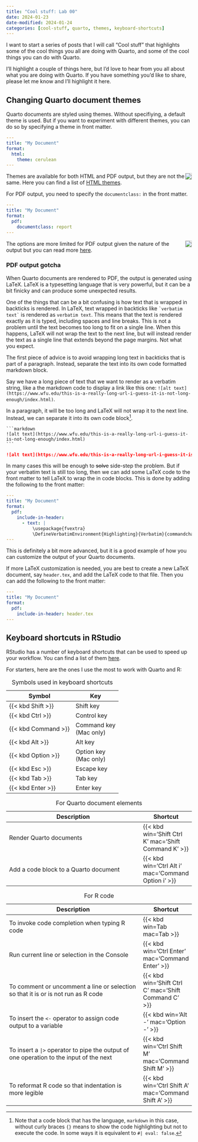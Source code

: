 ```yaml
---
title: "Cool stuff: Lab 00"
date: 2024-01-23
date-modified: 2024-01-24
categories: [cool-stuff, quarto, themes, keyboard-shortcuts]
---
```


I want to start a series of posts that I will call "Cool stuff" that highlights some of the cool things you all are doing with Quarto, and some of the cool things you can do with Quarto.

I'll highlight a couple of things here, but I'd love to hear from you all about what you are doing with Quarto. If you have something you'd like to share, please let me know and I'll highlight it here.

## Changing Quarto document themes

Quarto documents are styled using themes. Without specifiying, a default theme is used. But if you want to experiment with different themes, you can do so by specifying a theme in front matter.


```yaml
---
title: "My Document"
format:
  html:
    theme: cerulean
---
```

::: {.aside}
![](html-theme-output.png){style="float:right; border: 1px solid #ccc; display: block; margin: 0 auto;"}
:::
Themes are available for both HTML and PDF output, but they are not the same. Here you can find a list of [HTML themes](https://bootswatch.com/).


For PDF output, you need to specify the `documentclass:` in the front matter.

```yaml
---
title: "My Document"
format:
  pdf:
    documentclass: report
---
```

::: {.aside}
![](pdf-class-output.png){style="float:right; border: 1px solid #ccc; display: block; margin: 0 auto;"}
:::

The options are more limited for PDF output given the nature of the output but you can read more [here](https://quarto.org/docs/output-formats/pdf-basics.html#document-class).

### PDF output gotcha

When Quarto documents are rendered to PDF, the output is generated using LaTeX. LaTeX is a typesetting language that is very powerful, but it can be a bit finicky and can produce some unexpected results.

One of the things that can be a bit confusing is how text that is wrapped in backticks is rendered. In LaTeX, text wrapped in backticks like ```` `verbatim text` ```` is rendered as `verbatim text`. This means that the text is rendered exactly as it is typed, including spaces and line breaks. This is not a problem until the text becomes too long to fit on a single line. When this happens, LaTeX will not wrap the text to the next line, but will instead render the text as a single line that extends beyond the page margins. Not what you expect.

The first piece of advice is to avoid wrapping long text in backticks that is part of a paragraph. Instead, separate the text into its own code formatted markdown block.

Say we have a long piece of text that we want to render as a verbatim string, like a the markdown code to display a link like this one: `![alt text](https://www.wfu.edu/this-is-a-really-long-url-i-guess-it-is-not-long-enough/index.html)`.

In a paragraph, it will be too long and LaTeX will not wrap it to the next line. Instead, we can separate it into its own code block^[Note that a code block that has the language, `markdown` in this case, without curly braces `{}` means to show the code highlighting but not to execute the code. In some ways it is equivalent to `#| eval: false`.].

````
```markdown
![alt text](https://www.wfu.edu/this-is-a-really-long-url-i-guess-it-is-not-long-enough/index.html)
```
````

```markdown
![alt text](https://www.wfu.edu/this-is-a-really-long-url-i-guess-it-is-not-long-enough/index.html)
```

In many cases this will be enough to ~~solve~~ side-step the problem. But if your verbatim text is still too long, then we can add some LaTeX code to the front matter to tell LaTeX to wrap the in code blocks. This is done by adding the following to the front matter:

```yaml
---
title: "My Document"
format:
  pdf:
    include-in-header:
      - text: |
          \usepackage{fvextra}
          \DefineVerbatimEnvironment{Highlighting}{Verbatim}{commandchars=\\\{\},breaklines,breaknonspaceingroup,breakanywhere}
---
```

This is definitely a bit more advanced, but it is a good example of how you can customize the output of your Quarto documents.

If more LaTeX customization is needed, you are best to create a new LaTeX document, say `header.tex`, and add the LaTeX code to that file. Then you can add the following to the front matter:

```yaml
---
title: "My Document"
format:
  pdf:
    include-in-header: header.tex
---
```


## Keyboard shortcuts in RStudio

RStudio has a number of keyboard shortcuts that can be used to speed up your workflow. You can find a list of them [here](https://support.rstudio.com/hc/en-us/articles/200711853-Keyboard-Shortcuts).

For starters, here are the ones I use the most to work with Quarto and R:

::: {.aside}
| Symbol | Key |
|--------|-----|
| {{< kbd Shift >}} | Shift key |
| {{< kbd Ctrl >}} | Control key |
| {{< kbd Command >}} | Command key\
(Mac only) |
| {{< kbd Alt >}} | Alt key |
| {{< kbd Option >}} | Option key\
(Mac only) |
| {{< kbd Esc >}} | Escape key |
| {{< kbd Tab >}} | Tab key |
| {{< kbd Enter >}} | Enter key |

: Symbols used in keyboard shortcuts

:::


| Description | Shortcut |
|-------------|-----|
| Render Quarto documents | {{< kbd win='Shift Ctrl K' mac='Shift Command K' >}} |
| Add a code block to a Quarto document | {{< kbd win='Ctrl Alt i' mac='Command Option i' >}} |

: For Quarto document elements

| Description | Shortcut |
|-------------|-----|
| To invoke code completion when typing R code | {{< kbd win=Tab mac=Tab >}} |
| Run current line or selection in the Console | {{< kbd win='Ctrl Enter' mac='Command Enter' >}}
| To comment or uncomment a line or selection so that it is or is not run as R code | {{< kbd win='Shift Ctrl C' mac='Shift Command C' >}} |
| To insert the `<-` operator to assign code output to a variable | {{< kbd win='Alt -' mac='Option -' >}} |
| To insert a `|>` operator to pipe the output of one operation to the input of the next | {{< kbd win='Ctrl Shift M' mac='Command Shift M' >}} |
| To reformat R code so that indentation is more legible | {{< kbd win='Ctrl Shift A' mac='Command Shift A' >}} |

: For R code
